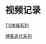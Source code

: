
<PostHeader
  title="体操视频记录"
  summary="记录一下自己的体操视频"
  time={1686062555612}
/>

# 视频记录
[TS体操系列](https://space.bilibili.com/427444426/channel/seriesdetail?sid=3341308)

[博客迭代系列](https://space.bilibili.com/427444426/channel/seriesdetail?sid=3341313)

